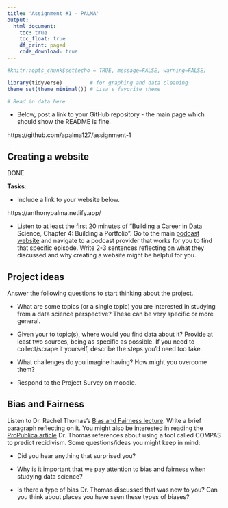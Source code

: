 ```yaml
---
title: 'Assignment #1 - PALMA'
output: 
  html_document:
    toc: true
    toc_float: true
    df_print: paged
    code_download: true
---
```


```r
#knitr::opts_chunk$set(echo = TRUE, message=FALSE, warning=FALSE)
```

```r
library(tidyverse)         # for graphing and data cleaning
theme_set(theme_minimal()) # Lisa's favorite theme
```

```r
# Read in data here
```

-   Below, post a link to your GitHub repository - the main page which should show the README is fine.

https://github.com/apalma127/assignment-1


## Creating a website

DONE

**Tasks**:


-   Include a link to your website below.

https://anthonypalma.netlify.app/


-   Listen to at least the first 20 minutes of "Building a Career in Data Science, Chapter 4: Building a Portfolio". Go to the main [podcast website](https://podcast.bestbook.cool/) and navigate to a podcast provider that works for you to find that specific episode. Write 2-3 sentences reflecting on what they discussed and why creating a website might be helpful for you.

## Project ideas

Answer the following questions to start thinking about the project.

-   What are some topics (or a single topic) you are interested in studying from a data science perspective? These can be very specific or more general.  

-   Given your to topic(s), where would you find data about it? Provide at least two sources, being as specific as possible. If you need to collect/scrape it yourself, describe the steps you'd need too take.

-   What challenges do you imagine having? How might you overcome them?  

-   Respond to the Project Survey on moodle.

## Bias and Fairness

Listen to Dr. Rachel Thomas's [Bias and Fairness lecture](https://ethics.fast.ai/videos/?lesson=2). Write a brief paragraph reflecting on it. You might also be interested in reading the [ProPublica article](https://www.propublica.org/article/machine-bias-risk-assessments-in-criminal-sentencing) Dr. Thomas references about using a tool called COMPAS to predict recidivism. Some questions/ideas you might keep in mind:

-   Did you hear anything that surprised you?

-   Why is it important that we pay attention to bias and fairness when studying data science?

-   Is there a type of bias Dr. Thomas discussed that was new to you? Can you think about places you have seen these types of biases?
